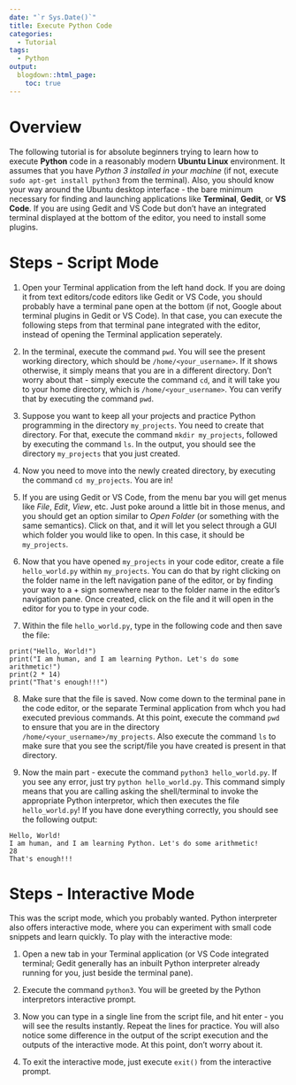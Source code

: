 ```yaml
---
date: "`r Sys.Date()`"
title: Execute Python Code
categories:
  - Tutorial
tags:
  - Python
output:
  blogdown::html_page:
    toc: true
---
```


# Overview

The following tutorial is for absolute beginners trying to learn how to execute **Python** code in a reasonably modern **Ubuntu Linux** environment. It assumes that you have *Python 3 installed in your machine* (if not, execute `sudo apt-get install python3` from the terminal). Also, you should know your way around the Ubuntu desktop interface - the bare minimum necessary for finding and launching applications like **Terminal**, **Gedit**, or **VS Code**. If you are using Gedit and VS Code but don't have an integrated terminal displayed at the bottom of the editor, you need to install some plugins. 

# Steps - Script Mode

1. Open your Terminal application from the left hand dock. If you are doing it from text editors/code editors like Gedit or VS Code, you should probably have a terminal pane open at the bottom (if not, Google about terminal plugins in Gedit or VS Code). In that case, you can execute the following steps from that terminal pane integrated with the editor, instead of opening the Terminal application seperately.

2. In the terminal, execute the command `pwd`. You will see the present working directory, which should be `/home/<your_username>`. If it shows otherwise, it simply means that you are in a different directory. Don't worry about that - simply execute the command `cd`, and it will take you to your home directory, which is `/home/<your_username>`. You can verify that by executing the command `pwd`.

3. Suppose you want to keep all your projects and practice Python programming in the directory `my_projects`. You need to create that directory. For that, execute the command `mkdir my_projects`, followed by executing the command `ls`. In the output, you should see the directory `my_projects` that you just created.

4. Now you need to move into the newly created directory, by executing the command `cd my_projects`. You are in!

5. If you are using Gedit or VS Code, from the menu bar you will get menus like *File*, *Edit*, *View*, etc. Just poke around a little bit in those menus, and you should get an option similar to *Open Folder* (or something with the same semantics). Click on that, and it will let you select through a GUI which folder you would like to open. In this case, it should be `my_projects`. 

6. Now that you have opened `my_projects` in your code editor, create a file `hello_world.py` within `my_projects`. You can do that by right clicking on the folder name in the left navigation pane of the editor, or by finding your way to a + sign somewhere near to the folder name in the editor's navigation pane. Once created, click on the file and it will open in the editor for you to type in your code.

7. Within the file `hello_world.py`, type in the following code and then save the file:
```
print("Hello, World!")
print("I am human, and I am learning Python. Let's do some arithmetic!")
print(2 * 14)
print("That's enough!!!")
```

8. Make sure that the file is saved. Now come down to the terminal pane in the code editor, or the separate Terminal application from whch you had executed previous commands. At this point, execute the command `pwd` to ensure that you are in the directory `/home/<your_username>/my_projects`. Also execute the command `ls` to make sure that you see the script/file you have created is present in that directory.

9. Now the main part - execute the command `python3 hello_world.py`. If you see any error, just try `python hello_world.py`. This command simply means that you are calling asking the shell/terminal to invoke the appropriate Python interpretor, which then executes the file `hello_world.py`! If you have done everything correctly, you should see the following output:
```
Hello, World!
I am human, and I am learning Python. Let's do some arithmetic!
28
That's enough!!!
```

# Steps - Interactive Mode

This was the script mode, which you probably wanted. Python interpreter also offers interactive mode, where you can experiment with small code snippets and learn quickly. To play with the interactive mode:

1. Open a new tab in your Terminal application (or VS Code integrated terminal; Gedit generally has an inbuilt Python interpreter already running for you, just beside the terminal pane). 

2. Execute the command `python3`. You will be greeted by the Python interpretors interactive prompt. 

3. Now you can type in a single line from the script file, and hit enter - you will see the results instantly. Repeat the lines for practice. You will also notice some difference in the output of the script execution and the outputs of the interactive mode. At this point, don't worry about it. 

4. To exit the interactive mode, just execute `exit()` from the interactive prompt.

